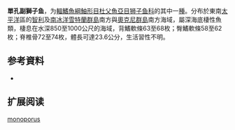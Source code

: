 {{Speciesbox
| name = 單孔副獅子魚
| status = NE
| status_system = 
| image = 
| genus = Paraliparis
| species = monoporus
| authority = [[Andriashev_&_Neyelov|Andriashev & Neyelov]],  1979
| synonyms = 
}}

'''單孔副獅子鱼'''，为[[輻鰭魚綱|輻鰭魚綱]][[鮋形目|鮋形目]][[杜父魚亞目|杜父魚亞目]][[狮子鱼科|狮子鱼科]]的其中一[[種|種]]。分布於東南[[太平洋|太平洋]]區的[[智利|智利]]及[[南冰洋|南冰洋]][[雪特蘭群島|雪特蘭群島]]南方與[[奧克尼群島|奧克尼群島]]南方海域，屬深海底棲性魚類，棲息在水深850至1000公尺的海域，背鰭軟條63至68枚；臀鰭軟條58至62枚；脊椎骨72至74枚，體長可達23.6公分，生活習性不明。

== 参考資料 ==
*{{FishBase_species|genus=Paraliparis|species=monoporus|year=2011|month=12}}

== 扩展阅读 ==
{{refbegin}}
{{wikispecies-inline|Paraliparis monoporus|單孔副獅子魚}}
{{refend}}
{{Taxonbar|from=Q2054619}}

[[Category:副獅子魚属|monoporus]]


{{鮋形目小作品}}